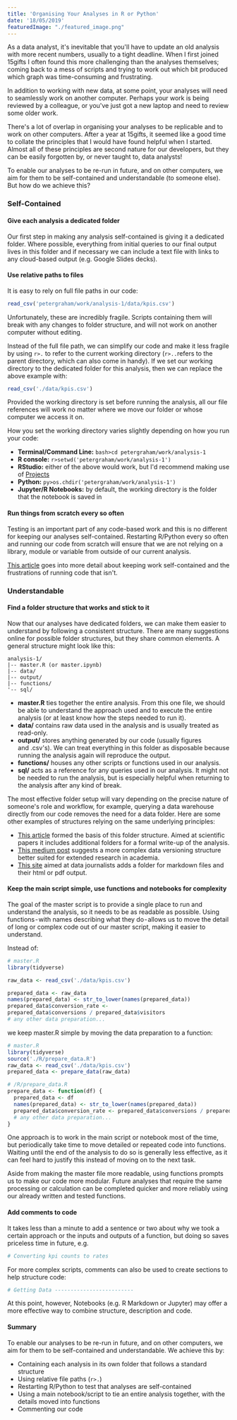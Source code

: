 ```yaml
---
title: 'Organising Your Analyses in R or Python'
date: '18/05/2019'
featuredImage: "./featured_image.png"
---
```


As a data analyst, it's inevitable that you'll have to update an old analysis with more recent numbers, usually to a tight deadline. When I first joined 15gifts I often found this more challenging than the analyses themselves; coming back to a mess of scripts and trying to work out which bit produced which graph was time-consuming and frustrating.

In addition to working with new data, at some point, your analyses will need to seamlessly work on another computer. Perhaps your work is being reviewed by a colleague, or you've just got a new laptop and need to review some older work.

There's a lot of overlap in organising your analyses to be replicable and to work on other computers. After a year at 15gifts,  it seemed like a good time to collate the principles that I would have found helpful when I started. Almost all of these principles are second nature for our developers, but they can be easily forgotten by, or never taught to, data analysts!

To enable our analyses to be re-run in future, and on other computers, we aim for them to be self-contained and understandable (to someone else). But how do we achieve this?

### Self-Contained

#### Give each analysis a dedicated folder

Our first step in making any analysis self-contained is giving it a dedicated folder. Where possible, everything from initial queries to our final output lives in this folder and if necessary we can include a text file with links to any cloud-based output (e.g. Google Slides decks).

#### Use relative paths to files

It is easy to rely on full file paths in our code:

```r
read_csv('petergraham/work/analysis-1/data/kpis.csv')
```

Unfortunately,  these are incredibly fragile. Scripts containing them will break with any changes to folder structure, and will not work on another computer without editing.

Instead of the full file path, we can simplify our code and make it less fragile by using `r>.` to refer to the current working directory (`r>..`refers to the parent directory, which can also come in handy). If we set our working directory to the dedicated folder for this analysis, then we can replace the above example with:

```r
read_csv('./data/kpis.csv')
```

Provided the working directory is set before running the analysis, all our file references will work no matter where we move our folder or whose computer we access it on.

How you set the working directory varies slightly depending on how you run your code:

- **Terminal/Command Line:** `bash>cd petergraham/work/analysis-1`
- **R console:** `r>setwd('petergraham/work/analysis-1')`
- **RStudio:** either of the above would work, but I'd recommend making use of [Projects](https://medium.com/r/?url=https%3A%2F%2Fsupport.rstudio.com%2Fhc%2Fen-us%2Farticles%2F200526207-Using-Projects)
- **Python:** `py>os.chdir('petergraham/work/analysis-1')`
- **Jupyter/R Notebooks:** by default, the working directory is the folder that the notebook is saved in

#### Run things from scratch every so often

Testing is an important part of any code-based work and this is no different for keeping our analyses self-contained. Restarting R/Python every so often and running our code from scratch will ensure that we are not relying on a library, module or variable from outside of our current analysis.

[This article](https://medium.com/r/?url=https%3A%2F%2Fwww.tidyverse.org%2Farticles%2F2017%2F12%2Fworkflow-vs-script%2F) goes into more detail about keeping work self-contained and the frustrations of running code that isn't.

### Understandable

#### Find a folder structure that works and stick to it

Now that our analyses have dedicated folders, we can make them easier to understand by following a consistent structure. There are many suggestions online for possible folder structures, but they share common elements. A general structure might look like this:

```none
analysis-1/
|-- master.R (or master.ipynb)
|-- data/
|-- output/
|-- functions/
'-- sql/
```

- **master.R** ties together the entire analysis. From this one file, we should be able to understand the approach used and to execute the entire analysis (or at least know how the steps needed to run it).
- **data/** contains raw data used in the analysis and is usually treated as read-only.
- **output/** stores anything generated by our code (usually figures and .csv's).  We can treat everything in this folder as disposable because running the analysis again will reproduce the output.
- **functions/** houses any other scripts or functions used in our analysis.
- **sql/** acts as a reference for any queries used in our analysis. It might not be needed to run the analysis, but is especially helpful when returning to the analysis after any kind of break.

The most effective folder setup will vary depending on the precise nature of someone's role and workflow, for example, querying a data warehouse directly from our code removes the need for a data folder. Here are some other examples of structures relying on the same underlying principles:

- [This article](https://medium.com/r/?url=https%3A%2F%2Fnicercode.github.io%2Fblog%2F2013-04-05-projects%2F) formed the basis of this folder structure. Aimed at scientific papers it includes additional folders for a formal write-up of the analysis.
- [This medium post](https://medium.com/outlier-bio-blog/a-quick-guide-to-organizing-data-science-projects-updated-for-2016-4cbb1e6dac71) suggests a more complex data versioning structure better suited for extended research in academia.
- [This site](https://medium.com/r/?url=https%3A%2F%2Flearn.r-journalism.com%2Fen%2Fpublishing%2Fworkflow%2Fr-projects%2F) aimed at data journalists adds a folder for markdown files and their html or pdf output.

#### Keep the main script simple, use functions and notebooks for complexity

The goal of the master script is to provide a single place to run and understand the analysis, so it needs to be as readable as possible. Using functions - with names describing what they do - allows us to move the detail of long or complex code out of our master script, making it easier to understand.

Instead of:

```r
# master.R
library(tidyverse)

raw_data <- read_csv('./data/kpis.csv')

prepared_data <- raw_data
names(prepared_data) <- str_to_lower(names(prepared_data))
prepared_data$conversion_rate <-
prepared_data$conversions / prepared_data$visitors
# any other data preparation...
```

we keep master.R simple by moving the data preparation to a function:

```r
# master.R
library(tidyverse)
source('./R/prepare_data.R')
raw_data <- read_csv('./data/kpis.csv')
prepared_data <- prepare_data(raw_data)
```

```r
# /R/prepare_data.R
prepare_data <- function(df) {
  prepared_data <- df
  names(prepared_data) <- str_to_lower(names(prepared_data))
  prepared_data$conversion_rate <- prepared_data$conversions / prepared_data$visitors
  # any other data preparation...
}
```

One approach is to work in the main script or notebook most of the time, but periodically take time to move detailed or repeated code into functions. Waiting until the end of the analysis to do so is generally less effective, as it can feel hard to justify this instead of moving on to the next task.

Aside from making the master file more readable, using functions prompts us to make our code more modular. Future analyses that require the same processing or calculation can be completed quicker and more reliably using our already written and tested functions.

#### Add comments to code

It takes less than a minute to add a sentence or two about why we took a certain approach or the inputs and outputs of a function, but doing so saves priceless time in future, e.g.

```r
# Converting kpi counts to rates
```

For more complex scripts, comments can also be used to create sections to help structure code:

```r
# Getting Data -------------------------
```

At this point, however, Notebooks (e.g. R Markdown or Jupyter) may offer a more effective way to combine structure, description and code.

#### Summary

To enable our analyses to be re-run in future, and on other computers, we aim for them to be self-contained and understandable. We achieve this by:

- Containing each analysis in its own folder that follows a standard structure
- Using relative file paths (`r>.`)
- Restarting R/Python to test that analyses are self-contained
- Using a main notebook/script to tie an entire analysis together, with the details moved into functions
- Commenting our code
